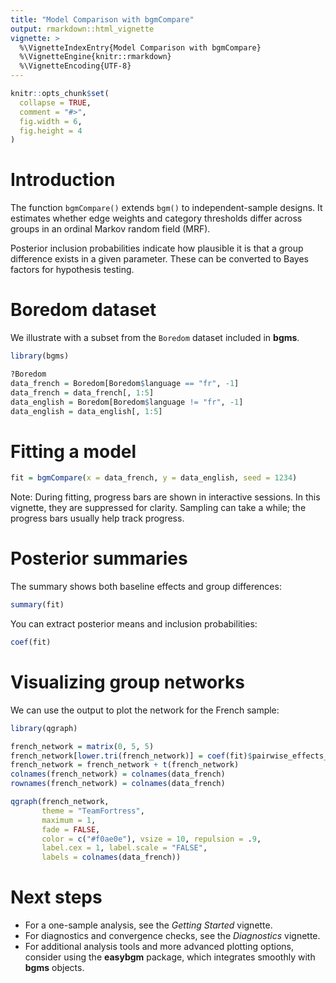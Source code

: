 ```yaml
---
title: "Model Comparison with bgmCompare"
output: rmarkdown::html_vignette
vignette: >
  %\VignetteIndexEntry{Model Comparison with bgmCompare}
  %\VignetteEngine{knitr::rmarkdown}
  %\VignetteEncoding{UTF-8}
---
```


```r
knitr::opts_chunk$set(
  collapse = TRUE,
  comment = "#>",
  fig.width = 6,
  fig.height = 4
)
```

# Introduction

The function `bgmCompare()` extends `bgm()` to independent-sample
designs. It estimates whether edge weights and category thresholds
differ across groups in an ordinal Markov random field (MRF).  

Posterior inclusion probabilities indicate how plausible it is that a
group difference exists in a given parameter. These can be converted to
Bayes factors for hypothesis testing.

# Boredom dataset

We illustrate with a subset from the `Boredom` dataset included in **bgms**.

```r
library(bgms)

?Boredom
data_french = Boredom[Boredom$language == "fr", -1]
data_french = data_french[, 1:5]
data_english = Boredom[Boredom$language != "fr", -1]
data_english = data_english[, 1:5]
```

# Fitting a model

```r
fit = bgmCompare(x = data_french, y = data_english, seed = 1234)
```
Note: During fitting, progress bars are shown in interactive sessions.
In this vignette, they are suppressed for clarity. Sampling can take a while; 
the progress bars usually help track progress.

# Posterior summaries

The summary shows both baseline effects and group differences:

```r
summary(fit)
```

You can extract posterior means and inclusion probabilities:

```r
coef(fit)
```

# Visualizing group networks

We can use the output to plot the network for the French sample:

```r
library(qgraph)

french_network = matrix(0, 5, 5)
french_network[lower.tri(french_network)] = coef(fit)$pairwise_effects_groups[, 1]
french_network = french_network + t(french_network)
colnames(french_network) = colnames(data_french)
rownames(french_network) = colnames(data_french)

qgraph(french_network,
       theme = "TeamFortress",
       maximum = 1,
       fade = FALSE,
       color = c("#f0ae0e"), vsize = 10, repulsion = .9,
       label.cex = 1, label.scale = "FALSE",
       labels = colnames(data_french))
```

# Next steps

- For a one-sample analysis, see the *Getting Started* vignette.
- For diagnostics and convergence checks, see the *Diagnostics* vignette.
- For additional analysis tools and more advanced plotting options,
  consider using the **easybgm** package, which integrates smoothly with
  **bgms** objects.